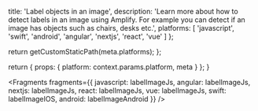 
  title: 'Label objects in an image',
  description:
    'Learn more about how to detect labels in an image using Amplify. For example you can detect if an image has objects such as chairs, desks etc.',
  platforms: [
    'javascript',
    'swift',
    'android',
    'angular',
    'nextjs',
    'react',
    'vue'
  ]
};

  return getCustomStaticPath(meta.platforms);
};

  return {
    props: {
      platform: context.params.platform,
      meta
    }
  };
}


<Fragments
  fragments={{
    javascript: labelImageJs,
    angular: labelImageJs,
    nextjs: labelImageJs,
    react: labelImageJs,
    vue: labelImageJs,
    swift: labelImageIOS,
    android: labelImageAndroid
  }}
/>
